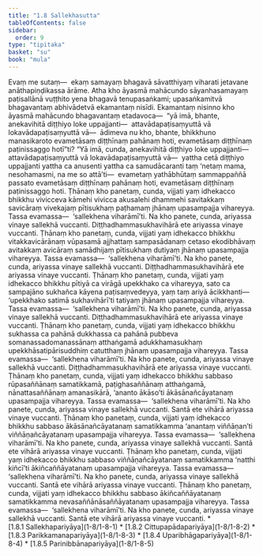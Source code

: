 ```yaml
---
title: "1.8 Sallekhasutta"
tableOfContents: false
sidebar:
  order: 9
type: "tipitaka"
basket: "su"
book: "mula"
---
```



<DynamicBreadcrumb />

<Division number="81" book="mula">

<Paragraph number="192" book="mula">
Evaṃ me sutaṃ—  ekaṃ samayaṃ bhagavā sāvatthiyaṃ viharati jetavane anāthapiṇḍikassa ārāme. Atha kho āyasmā mahācundo sāyanhasamayaṃ paṭisallānā vuṭṭhito yena bhagavā tenupasaṅkami; upasaṅkamitvā bhagavantaṃ abhivādetvā ekamantaṃ nisīdi. Ekamantaṃ nisinno kho āyasmā mahācundo bhagavantaṃ etadavoca—  “yā imā, bhante, anekavihitā diṭṭhiyo loke uppajjanti—  attavādapaṭisaṃyuttā vā lokavādapaṭisaṃyuttā vā—  ādimeva nu kho, bhante, bhikkhuno manasikaroto evametāsaṃ diṭṭhīnaṃ pahānaṃ hoti, evametāsaṃ diṭṭhīnaṃ paṭinissaggo hotī”ti?


</Paragraph>

</Division>
<Division number="82" book="mula">

<Paragraph number="193" book="mula">
“Yā imā, cunda, anekavihitā diṭṭhiyo loke uppajjanti—  attavādapaṭisaṃyuttā vā lokavādapaṭisaṃyuttā vā—  yattha cetā diṭṭhiyo uppajjanti yattha ca anusenti yattha ca samudācaranti taṃ ‘netaṃ mama, nesohamasmi, na me so attā’ti—  evametaṃ yathābhūtaṃ sammappaññā passato evametāsaṃ diṭṭhīnaṃ pahānaṃ hoti, evametāsaṃ diṭṭhīnaṃ paṭinissaggo hoti.


</Paragraph>

<Paragraph number="194" book="mula">
Ṭhānaṃ kho panetaṃ, cunda, vijjati yaṃ idhekacco bhikkhu vivicceva kāmehi vivicca akusalehi dhammehi savitakkaṃ savicāraṃ vivekajaṃ pītisukhaṃ paṭhamaṃ jhānaṃ upasampajja vihareyya. Tassa evamassa—  ‘sallekhena viharāmī’ti. Na kho panete, cunda, ariyassa vinaye sallekhā vuccanti. Diṭṭhadhammasukhavihārā ete ariyassa vinaye vuccanti.


</Paragraph>

<Paragraph number="195" book="mula">
Ṭhānaṃ kho panetaṃ, cunda, vijjati yaṃ idhekacco bhikkhu vitakkavicārānaṃ vūpasamā ajjhattaṃ sampasādanaṃ cetaso ekodibhāvaṃ avitakkaṃ avicāraṃ samādhijaṃ pītisukhaṃ dutiyaṃ jhānaṃ upasampajja vihareyya. Tassa evamassa—  ‘sallekhena viharāmī’ti. Na kho panete, cunda, ariyassa vinaye sallekhā vuccanti. Diṭṭhadhammasukhavihārā ete ariyassa vinaye vuccanti.


</Paragraph>

<Paragraph number="196" book="mula">
Ṭhānaṃ kho panetaṃ, cunda, vijjati yaṃ idhekacco bhikkhu pītiyā ca virāgā upekkhako ca vihareyya, sato ca sampajāno sukhañca kāyena paṭisaṃvedeyya, yaṃ taṃ ariyā ācikkhanti—  ‘upekkhako satimā sukhavihārī’ti tatiyaṃ jhānaṃ upasampajja vihareyya. Tassa evamassa—  ‘sallekhena viharāmī’ti. Na kho panete, cunda, ariyassa vinaye sallekhā vuccanti. Diṭṭhadhammasukhavihārā ete ariyassa vinaye vuccanti.


</Paragraph>

<Paragraph number="197" book="mula">
Ṭhānaṃ kho panetaṃ, cunda, vijjati yaṃ idhekacco bhikkhu sukhassa ca pahānā dukkhassa ca pahānā pubbeva somanassadomanassānaṃ atthaṅgamā adukkhamasukhaṃ upekkhāsatipārisuddhiṃ catutthaṃ jhānaṃ upasampajja vihareyya. Tassa evamassa—  ‘sallekhena viharāmī’ti. Na kho panete, cunda, ariyassa vinaye sallekhā vuccanti. Diṭṭhadhammasukhavihārā ete ariyassa vinaye vuccanti.


</Paragraph>

<Paragraph number="198" book="mula">
Ṭhānaṃ kho panetaṃ, cunda, vijjati yaṃ idhekacco bhikkhu sabbaso rūpasaññānaṃ samatikkamā, paṭighasaññānaṃ atthaṅgamā, nānattasaññānaṃ amanasikārā, ‘ananto ākāso’ti ākāsānañcāyatanaṃ upasampajja vihareyya. Tassa evamassa—  ‘sallekhena viharāmī’ti. Na kho panete, cunda, ariyassa vinaye sallekhā vuccanti. Santā ete vihārā ariyassa vinaye vuccanti.


</Paragraph>

<Paragraph number="199" book="mula">
Ṭhānaṃ kho panetaṃ, cunda, vijjati yaṃ idhekacco bhikkhu sabbaso ākāsānañcāyatanaṃ samatikkamma ‘anantaṃ viññāṇan’ti viññāṇañcāyatanaṃ upasampajja vihareyya. Tassa evamassa—  ‘sallekhena viharāmī’ti. Na kho panete, cunda, ariyassa vinaye sallekhā vuccanti. Santā ete vihārā ariyassa vinaye vuccanti.


</Paragraph>

<Paragraph number="200" book="mula">
Ṭhānaṃ kho panetaṃ, cunda, vijjati yaṃ idhekacco bhikkhu sabbaso viññāṇañcāyatanaṃ samatikkamma ‘natthi kiñcī’ti ākiñcaññāyatanaṃ upasampajja vihareyya. Tassa evamassa—  ‘sallekhena viharāmī’ti. Na kho panete, cunda, ariyassa vinaye sallekhā vuccanti. Santā ete vihārā ariyassa vinaye vuccanti.


</Paragraph>

<Paragraph number="201" book="mula">
Ṭhānaṃ kho panetaṃ, cunda, vijjati yaṃ idhekacco bhikkhu sabbaso ākiñcaññāyatanaṃ samatikkamma nevasaññānāsaññāyatanaṃ upasampajja vihareyya. Tassa evamassa—  ‘sallekhena viharāmī’ti. Na kho panete, cunda, ariyassa vinaye sallekhā vuccanti. Santā ete vihārā ariyassa vinaye vuccanti.

</Paragraph>
</Division>

<TableOfContents book="mula" section="1.8">
* [1.8.1 Sallekhapariyāya](1-8/1-8-1)
* [1.8.2 Cittupapādapariyāya](1-8/1-8-2)
* [1.8.3 Parikkamanapariyāya](1-8/1-8-3)
* [1.8.4 Uparibhāgapariyāya](1-8/1-8-4)
* [1.8.5 Parinibbānapariyāya](1-8/1-8-5)
</TableOfContents>